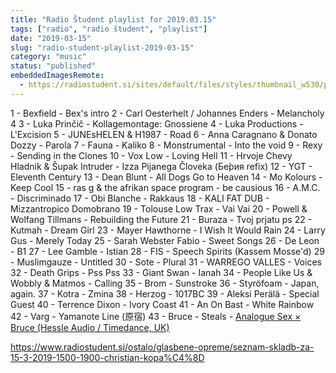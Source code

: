 ```yaml
---
title: "Radio Študent playlist for 2019.03.15"
tags: ["radio", "radio študent", "playlist"]
date: "2019-03-15"
slug: "radio-student-playlist-2019-03-15"
category: "music"
status: "published"
embeddedImagesRemote:
  - https://radiostudent.si/sites/default/files/styles/thumbnail_w530/public/slike/2019-03-15-seznam-skladb-za-15-3-2019-1500-1900-christian-kopa%C4%8D-97964.jpg
---
```



1 - Bexfield - Bex's intro
2 - Carl Oesterhelt / Johannes Enders - Melancholy 4
3 - Luka Prinčič - Kollagemontage: Gnossiene
4 - Luka Productions - L'Excision
5 - JUNEsHELEN & H1987 - Road
6 - Anna Caragnano & Donato Dozzy - Parola
7 - Fauna - Kaliko
8 - Monstrumental - Into the void
9 - Rexy - Sending in the Clones
10 - Vox Low - Loving Hell
11 - Hrvoje Chevy Hladnik & Šupak Intruder - Izza Pijanega Človeka (Бе́рия refix)
12 - YGT - Eleventh Century
13 - Dean Blunt - All Dogs Go to Heaven
14 - Mo Kolours - Keep Cool
15 - ras g & the afrikan space program - be causious
16 - A.M.C. - Discriminado
17 - Obi Blanche - Rakkaus
18 - KALI FAT DUB - Mizzantropico Domobrano
19 - Tolouse Low Trax - Vai Vai
20 - Powell & Wolfang Tillmans - Rebuilding the Future
21 - Buraza - Tvoj prjatu ps
22 - Kutmah - Dream Girl
23 - Mayer Hawthorne - I Wish It Would Rain
24 - Larry Gus - Merely Today
25 - Sarah Webster Fabio - Sweet Songs
26 - De Leon - B1
27 - Lee Gamble - Istian
28 - FIS - Speech Spirits (Kassem Mosse'd)
29 - Muslimgauze - Untitled
30 - Sote - Plural
31 - WARREGO VALLES - Voices
32 - Death Grips - Pss Pss
33 - Giant Swan - Ianah
34 - People Like Us & Wobbly & Matmos - Calling
35 - Brom - Sunstroke
36 - Styröfoam - Japan, again.
37 - Kotra - Zmina
38 - Herzog - 1017BC
39 - Aleksi Perälä - Special Guest
40 - Terrence Dixon - Ivory Coast
41 - An On Bast - White Rainbow
42 - Varg - Yamanote Line (原宿)
43 - Bruce - Steals - [Analogue Sex × Bruce (Hessle Audio / Timedance, UK)](https://www.facebook.com/events/2216764488577863/)

<https://www.radiostudent.si/ostalo/glasbene-opreme/seznam-skladb-za-15-3-2019-1500-1900-christian-kopa%C4%8D>

<div
  style={{
    gridArea: "1/1",
    position: "relative",
    placeItems: "center",
    display: "grid",
  }}
>
  <GatsbyImage
    style={{ marginTop: "2em" }}
    imgStyle={{ border: "3px dotted tomato" }}
    alt=""
    image={getImage(props.remoteImages[0])}
  />
</div>
